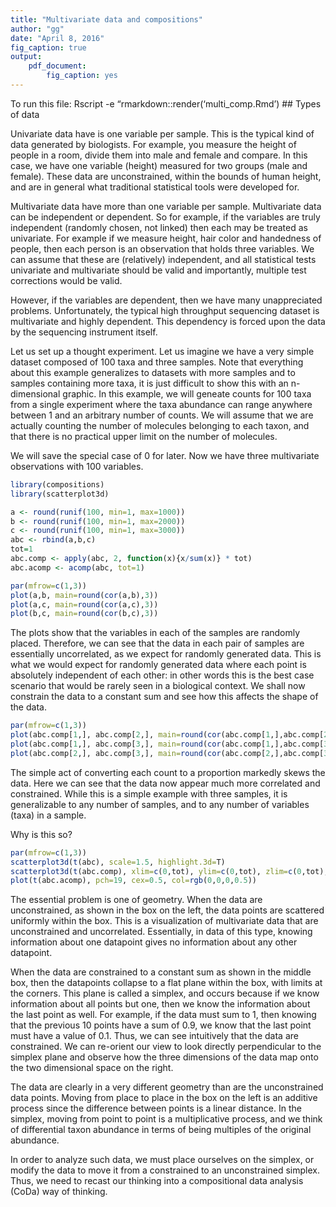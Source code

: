 ```yaml
---
title: "Multivariate data and compositions"
author: "gg"
date: "April 8, 2016"
fig_caption: true
output:
    pdf_document:
        fig_caption: yes
---
```


To run this file:
Rscript -e "rmarkdown::render('multi_comp.Rmd')
## Types of data

Univariate data have is one variable per sample. This is the typical kind of data generated by biologists. For example, you measure the height of people in a room, divide them into male and female and compare. In this case, we have one variable (height) measured for two groups (male and female). These data are unconstrained, within the bounds of human height, and are in general what traditional statistical tools were developed for.

Multivariate data have more than one variable per sample. Multivariate data can be independent or dependent. So for example, if the variables are truly independent (randomly chosen, not linked) then each may be treated as univariate. For example if we measure height, hair color and handedness of people, then each person is an observation that holds three variables. We can assume that these are (relatively) independent, and all statistical tests univariate and multivariate should be valid and importantly, multiple test corrections would be valid.

However, if the variables are dependent, then we have many unappreciated problems. Unfortunately, the typical high throughput sequencing dataset is multivariate and highly dependent. This dependency is forced upon the data by the sequencing instrument itself.


Let us set up a thought experiment. Let us imagine we have a very simple dataset composed of 100 taxa and three samples. Note that everything about this example generalizes to datasets with more samples and to samples containing more taxa, it is just difficult to show this with an n-dimensional graphic. In this example, we will geneate counts for 100 taxa from a single experiment where the taxa abundance can range anywhere between 1 and an arbitrary number of counts. We will assume that we are actually counting the number of molecules belonging to each taxon, and that there is no practical upper limit on the number of molecules.

We will save the special case of 0 for later. Now we have three multivariate observations with 100 variables.

```r
library(compositions)
library(scatterplot3d)

a <- round(runif(100, min=1, max=1000))
b <- round(runif(100, min=1, max=2000))
c <- round(runif(100, min=1, max=3000))
abc <- rbind(a,b,c)
tot=1
abc.comp <- apply(abc, 2, function(x){x/sum(x)} * tot)
abc.acomp <- acomp(abc, tot=1)

par(mfrow=c(1,3))
plot(a,b, main=round(cor(a,b),3))
plot(a,c, main=round(cor(a,c),3))
plot(b,c, main=round(cor(b,c),3))
```

The plots show that the variables in each of the samples are randomly placed. Therefore, we can see that the data in each pair of samples are essentially uncorrelated, as we expect for randomly generated data. This is what we would expect for randomly generated data where each point is absolutely independent of each other: in other words this is the best case scenario that would be rarely seen in a biological context. We shall now constrain the data to a constant sum and see how this affects the shape of the data.

```r
par(mfrow=c(1,3))
plot(abc.comp[1,], abc.comp[2,], main=round(cor(abc.comp[1,],abc.comp[2,]),3))
plot(abc.comp[1,], abc.comp[3,], main=round(cor(abc.comp[1,],abc.comp[3,]),3))
plot(abc.comp[2,], abc.comp[3,], main=round(cor(abc.comp[2,],abc.comp[3,]),3))
```

The simple act of converting each count to a proportion markedly skews the data. Here we can see that the data now appear much more correlated and constrained. While this is a simple example with three samples, it is generalizable to any number of samples, and to any number of variables (taxa) in a sample.

Why is this so?

```r
par(mfrow=c(1,3))
scatterplot3d(t(abc), scale=1.5, highlight.3d=T)
scatterplot3d(t(abc.comp), xlim=c(0,tot), ylim=c(0,tot), zlim=c(0,tot), scale=1.5, highlight.3d=T)
plot(t(abc.acomp), pch=19, cex=0.5, col=rgb(0,0,0,0.5))

```

The essential problem is one of geometry. When the data are unconstrained, as shown in the box on the left, the data points are scattered uniformly within the box. This is a visualization of multivariate data that are unconstrained and uncorrelated. Essentially, in data of this type, knowing information about one datapoint gives no information about any other datapoint.

When the data are constrained to a constant sum as shown in the middle box, then the datapoints collapse to a flat plane within the box, with limits at the corners. This plane is called a simplex, and occurs because if we know information about all points but one, then we know the information about the last point as well. For example, if the data must sum to 1, then knowing that the previous 10 points have a sum of 0.9, we know that the last point must have a value of 0.1. Thus, we can see intuitively that the data are constrained. We can re-orient our view to look directly perpendicular to the simplex plane and observe how the three dimensions of the data map onto the two dimensional space on the right.

The data are clearly in a very different geometry than are the unconstrained data points. Moving from place to place in the box on the left is an additive process since the difference between points is a linear distance. In the simplex, moving from point to point is a multiplicative process, and we think of differential taxon abundance in terms of being multiples of the original abundance.

In order to analyze such data, we must place ourselves on the simplex, or modify the data to move it from a constrained to an unconstrained simplex. Thus, we need to recast our thinking into a compositional data analysis (CoDa) way of thinking.

